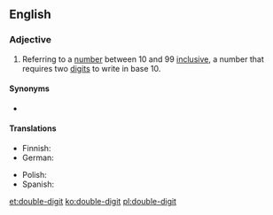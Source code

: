 ==English==

===Adjective===
{{en-adj|-}}

# Referring to a [[number]] between 10 and 99 [[inclusive]], a number that requires two [[digit]]s to write in base 10.

====Synonyms====
* {{l|en|double-figure}}

====Translations====
{{trans-top|between 10 and 99 inclusive}}
* Finnish: {{t|fi|kaksinumeroinen}}
* German: {{t+|de|zweistellig}}
{{trans-mid}}
* Polish: {{t+|pl|dwucyfrowy}}
* Spanish: {{t|es|dos dígitos}}
{{trans-bottom}}

[[et:double-digit]]
[[ko:double-digit]]
[[pl:double-digit]]